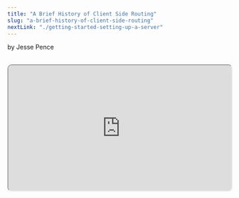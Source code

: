 ```yaml
---
title: "A Brief History of Client Side Routing"
slug: "a-brief-history-of-client-side-routing"
nextLink: "./getting-started-setting-up-a-server"
---
```



by Jesse Pence

<Cat />

<br />

<iframe
  style="height: fit-content; aspect-ratio: 16/9; width: 100%; border-radius: 10px; shadow: 0 10px 10px 0 rgba(0, 0, 0, 0.2);"
  src="https://www.youtube.com/embed/GOsTR2HrE3A"
  id="ytplayer"
/>

## **Table of Contents**

<br />

<a href="#introduction">Introduction</a>
<a href="#how-its-always-been-done">How It's Always Been Done</a>
<a href="#origins-of-javascript">Origins of JavaScript</a>
<a href="#the-dom-and-the-bom">The DOM and the BOM</a>
<a href="#the-world-before-ajax">The World Before AJAX</a>
<a href="#the-birth-of-ajax">The Birth of AJAX</a>
<a href="#hash-routing">Hash Routing</a>
<a href="#the-history-api">The History API</a>
<a href="#javascript-libraries">JavaScript Libraries</a>
<a href="#mvc-goes-client-side">MVC Goes Client-Side</a>
<a href="#the-rise-of-the-spa">The Rise of the SPA</a>
<a href="#isomorphic-javascript">Isomorphic Javascript</a>
<a href="#react">React</a>
<a href="#react-router">React Router</a>
<a href="#nested-routes">Nested Routes</a>
<a href="#data-loading">Data Loading</a>
<a href="#meta-frameworks">Meta-Frameworks</a>
<a href="#transitional-apps">Transitional Apps</a>
<a href="#the-future">The Future</a>
<a href="#conclusion">Conclusion</a>

<br />

## **Introduction**

<br />

There are few things as important to the web experience as the URL. Whether we type one into our address bar or click on a link from a friend, we expect to get the same results every time. Despite this familiarity, there has been a surprising amount of innovation behind the way you get those results. Much of this has been in an attempt to give **Client-Side Routing** this sense of familiarity that we unknowingly appreciate.

<br />

Routing on the client side is not a new concept. The idea is based around a central theme: a reduction of reliance on the HTTP request-response cycle by limiting the amount of unique web pages that a user needs to experience your application. Naturally, this led to the birth of the **Single Page Application**. And, while it's much easier today than it used to be, people have been making these single page applications for a long time. So, join me as we take a look at how client-side routing came to be, and how it has evolved over the years.

<br />

## **How It's Always Been Done**

<br />

_"It is the the duty of a Webmaster to allocate URIs which you will be able to stand by in 2 years, in 20 years, in 200 years. This needs thought, and organization, and commitment."_

-- Tim Berners-Lee, Cool URIs Don't Change, 1998 [^1]

<br />

Traditionally, since the dawn of the internet, dynamic routing has been done on the server side. Today, we take this for granted, but it's actually quite an amazing process. So, a user **requests** a web page from within their browser by using the address bar or by clicking a link. The request travels through their browser, their computer, their router, whatever method connects them to their ISP, a DNS server, and finally to the requested page's server. The server then matches the requested URL to a particular **response**, determines if it requires any processing, does whatever needs to happen if so, and finally sends the response back to the user. The user's browser then receives the data, parses it, and displays it to the user.[^2]

<br />

This process is called the HTTP request-response cycle, and it's the foundation of the web. However, it is naturally stateless.[^3] This means that the server's response to any specific request will always be exactly the same. So, if the user wants any aspect of their experience to be different, they have to wait for this entire cycle to repeat for each request-- leading to delayed responses, never-ending loading cursors, and bad user experience.

<br />

This is generally not a problem for simple web pages, but it's a huge problem for web applications with complex, short-lived interactions. When the user wants to change things multiple times a minute, the server has to process every request, and the user has to wait for the response. This is why web applications have traditionally been slow and clunky-- especially for those with poor internet or cheap cell phones. Additionally, processing all these requests could quickly become expensive for the server, both in terms of time and money. So naturally, developers began to look for ways to reduce the number of requests.

<br />

## **Origins of JavaScript**

<br />

_"JS does not need to become Java, or C#, or any other language."_

--Brendan Eich, JavaScript 1, 2, and In Between, 2005/06/13 [^4]

<br />

To understand why client-side routing ever became a thing, we have to take a look back at the history of JavaScript itself. In 1995, a Netscape developer named Brendan Eich began developing Mocha. Soon, as interest grew, the project was renamed to LiveScript, and by December of 1995, it was renamed again to JavaScript as it was first implemented in Netscape Navigator 2.0.

<br />

It was just a simple scripting language however, and each browser had its own implementation. This meant that if you wanted to write a web application with JavaScript, you had to write it in multiple, slightly different ways to get it to work in every web browser. This was a huge pain, and it was a major reason why the web was so slow to adopt JavaScript.

<br />

Soon, a group called ECMA International decided to bring order to this wild west. In 1997, the first version of ECMAScript was released. In theory, each browser would implement the same language, and web developers could write code that would work in any browser. It took some time for this to affect things, but this was a seminal moment for the web. However, JavaScript still wasn't considered a serious option for much more than simple, fleeting interactions.[^5]

<br />

## **The DOM and the BOM**

<br />

_"The DOM originated as a specification to allow JavaScript scripts and Java programs to be portable among Web browsers."_[^6]

--DOM Level 1 specification, October 1998, W3C

<br />

While not exclusive to JavaScript, the concepts of the DOM and the BOM are also essential to understanding how client-side routing works. In fact, these ideas define the structure of the user's experience on the web. The DOM stands for **Document Object Model**, and it's a way of representing HTML documents as objects. While the DOM is published as a living standard, the essential structure was first introduced in the DOM Level 1 specification in October 1998 released by the World Wide Web Consortium (W3C).

<br />

This established the DOM as a tree structure where each node in the tree represents an HTML element in the document. Every div and anchor tag becomes a node in this tree based on their relation to one another, and each node has a set of properties and methods that can be used to manipulate it. In this way, we add predictable structure to the chaos of HTML. This gives us the power to write code like this today:

<br />

<div
  style={{
    maxWidth: "100%",
    overflow: "auto",
    borderRadius: "5px",
    fontSize: "1.3rem",
  }}
>

```js
const element = document.getElementById("my-element")
// <p id="my-element"></p>
element.innerHTML = "Hello World"
// <p id="my-element">Hello World</p>
```

</div>

<br />

Because we have this **model**, we can target that **object** in the **document**. The BOM is a similar tree-like structure. It represents the browser itself, and it's a way of defining each window or tab as a JavaScript object. Thus, as you can guess, the BOM stands for **Browser Object Model**. This is important because it allows us to write code like this today:

<br />

<div
  style={{
    maxWidth: "100%",
    overflow: "auto",
    borderRadius: "5px",
    fontSize: "1.3rem",
  }}
>

```js
const windowLocation = window.location
// The location object represents the current URL.
console.log(windowLocation.href)
// https://example.com | If in a browser context, you can just type location.href
```

</div>

<br />

In the early 90s, there was no easy way for an application to manipulate the browser's URL without having to load an entire page. The URL was simply a representative string that was displayed in the browser's address bar. But, with the development of the BOM, developers had a reliable way of seeing and updating the URL.

<br />

Unlike the DOM, the BOM has never been fully standardized-- although a few common features were defined by HTML5 in 2008.[^7] Instead, each browser implements its own version of the BOM. This means that while the DOM is the same across all browsers, the BOM is not. So, code like the snippet above was extremely hard to write in a way that would work reliably for a long time. Additionally, the DOM is often a child of the BOM because users usually read documents inside the browser, but the two exist completely independently from each other.

<br />

There are many objects in the BOM, but they all stem from a root `window` object. It has a whole lot of properties and methods, but the most pertinent ones-- that HTML5 guarantees every browser will have right now-- are the `location` and `history` objects. The `location` object represents the current URL as displayed by the address bar of the browser, and the `history` object represents the browser's history of previously viewed web pages. These are the keys to unlocking the secrets of client-side routing. We'll learn more about these APIs in Chapters 6 and 7.

<br />

## **The World Before AJAX**

<br />

_"As websites become more and more like traditional applications, the call-response-reload model used in HTTP transactions becomes increasingly cumbersome."_

--Apple Developers Blog, ~2002[^8]

<br />

In the late 90s into the early 2000s, adding complex user interaction on a single page was not easy. If you wanted to use native HTML and JavaScript, your best options included hidden divs, iframes, and pop-ups while laboriously customizing your code for each browser. Even then, it was nigh-impossible to maintain any level of state within a single page. This meant that if you wanted to add any kind of complex interaction to your site, you either had to accept constant page reloads, or you had to use an external technology like Microsoft ActiveX, Macromedia Flash, or Java applets.

<br />

These technologies were not only difficult to use, but they were also difficult to maintain. In addition, they usually weren't supported on mobile devices, which meant that you had to create a completely different version of your entire application for phones. There were other issues with these solutions as well. For example, Flash was notorious for being a huge security risk, and Java applets were often slow and buggy.

<br />

Not only that, you also had to have these things installed on your device. This meant that users had to install a plugin to even view your page. Many people didn't have Flash installed, and if you wanted to support them, you had to create a completely different version of your application. Even if you used JavaScript to try to cobble together a cohesive experience, there were still roadblocks to overcome.

<br />

For instance, another problem was that the browser's back and forward buttons did not work, and if you accidentally closed the browser-- your work was lost. This was because the browser could not be aware of what was happening inside the plugin. The browser only knew about the page that was loaded when it was first opened. Unless it set a cookie immediately before closing, the application's state was not saved anywhere.

<br />

## **The Birth of AJAX**

<br />

_"Ajax gives interaction designers more flexibility. However, the more power we have, the more caution we must use in exercising it. We must be careful to use Ajax to enhance the user experience of our applications, not degrade it."_

--Jesse James Garrett, Ajax: A New Approach to Web Applications, 2005/02/18 [^9]

<br />

Google shocked the world when it introduced Google Maps in 2004. Few people had seen such an impressive symphony of user interactions and server responses on a single web page without using the external technologies previously mentioned. Instead, Google showed that simple JavaScript could do much more than previously thought when combined with asynchronous data requests. At the time, they used XMLHttpRequest for these requests, and soon the term "AJAX" (Asynchronous Javascript And XML) was coined by Jesse James Garrett to describe this new way of building web applications.

<br />

XMLHttpRequest was originally an extension of Microsoft's ActiveX that we mentioned earlier. But, over time it was added to all browsers, and it enabled JavaScript to make asynchronous HTTP requests from within the browser. This meant that the browser could make a request to the server, and the server could respond with new HTML, CSS, and JavaScript-- all without reloading the page. Indeed, Microsoft had been using this technology for years in their own applications (Outlook Web Access being the first), but it was only when Google used it to create Google Maps that the world took notice.[^10]

<br />

Soon, others copied these techniques with varying level of success. Companies like Facebook and Twitter built their empires on this new technology, and it was the dawn of the immersive web we know today. But, there were inherent limitations with this approach that were the same as using the old, outside technologies. You could not use the browser's back and forward buttons, bookmark the page, refresh the page... You could not even copy the URL and paste it into a new tab without losing your state. In short, you could not use the browser as a browser.[^11] How can a post go viral if you can not easily link to it?

<br />

## **Hash Routing**

<br />

"_There is no piece of dynamic AJAXy magic that requires beating the Web to a bloody pulp with a sharp-edged hashbang. Please stop doing it._"

--Tim Bray, Broken Links, 2011/02/11[^12]

<br />

This solution goes all the way back to the old days of Flash websites. It involves using the hash symbol (#) in the URL to represent the current state of the application. For example, if you wanted to represent a user's profile, you might use the URL https://example.com/#user/profile. This is called **hash routing**.

<br />

This works because the hash symbol was originally intended to be used for in-page navigation. For example, if you wanted to link to a specific section of a page, you could use the hash symbol to represent that section's ID. So, when the browser sees that the URL has changed in this way, it doesn't reload the page. Instead, it simply scrolls to the section with the matching ID. So, if you wanted to link to a section at the bottom of that same page with the ID `contact`, you would use the URL https://example.com/#contact.

<br />

This means that the browser will load the same page only in different places for both https://example.com/#/profile and https://example.com/#/contact. The only difference is that the JavaScript can read the text that comes after the hash symbol, and it can use that to determine what to render on the page. Crucially, these can be stored in the browser's history object, which meant that the browser's back and forward buttons would work as expected. And, while you couldn't store much state in a string, something was better than nothing.

<br />

This is a very simple solution, but it has a few problems. First and foremost, if the client does not have JavaScript enabled, the application will not work. This is because the JavaScript is what reads the hash symbol to determine what to render. If JavaScript is disabled, the browser will simply load the same page for every URL. This famously blew up in Gawker's face when they tried to use hash routing for their entire site. [^13]

<br />

In addition, it was awful for Search Engine Optimization (SEO). The hash symbol is not sent to the server, so the server has no way of knowing what the user is requesting without functioning JavaScript. This means that the server can not render the correct HTML for the page, and it can not send the correct metadata to search engines. I'm guessing you know this, but search engines are kind of a big deal for websites.

<br />

To fix this, Google and the development community came up with a silly thing called the HashBang. This involved adding an exclamation point (!) after the hash symbol, like so: https://example.com/#!/profile, to indicate to search engines that the site was using client-side routing. Luckily, around this time, the History API was introduced which allowed us to use the browser's history object without using the hash symbol-- although you may have noticed that the web development community is still struggling with many of the problems mentioned above.

<br />

## **The History API**

<br />

_"Despite the usual browser inconsistencies and other gotchas, we're pretty happy with the HTML 5 History API."_

-- Todd Kloots, "Implementing pushState for twitter.com", 2012/12/7 [^14]

<br />

The _History API_, standardized in 2008 as part of the HTML5 specification, was developed to help solve some of these issues with state-based navigation. Fundamentally, navigation using the History API is based around an included `state object`-- a JavaScript object that can be used to store any serializable data. This data can be used to represent the state of the application at any given moment. For example, a state object containing the user, the current page, and the current time might look like this:

<br />

<div
  style={{
    maxWidth: "100%",
    overflow: "auto",
    borderRadius: "5px",
    fontSize: "1.3rem",
  }}
  >

```js
history.pushState(
  { user: "Jazzy Pants", page: "profile", time: 1234567890 },
  "", // 2nd argument is deprecated and irrelevant
  "/profile" // 3rd argument is the URL.
)
console.log(history.state) // { user: 'Jazzy Pants', page: 'profile', time: 1234567890 }
// Note how the time has been converted to a number so it can be serialized.
```

</div>

<br />

To use this state object, the API includes three methods-- `pushState, popState, and replaceState`. These methods gave developers consistent access to the browser's history object, which meant that the browser's back and forward buttons would work as expected. When used in conjunction with the location API (which allows you to read the current URL), the History API can be used to create a state-based navigation system that is much more robust than any hash routing system.

<br />

Finally, developers knew that their code would work as expected in all major, new browsers. Thus, pages could be bookmarked, shared with others, and refreshed without many of the problems that plagued the hash routing system. It took a couple years of waiting for browser support to catch up, but many of the top websites started using the History API to build their applications as quickly as they could.

<br />

## **JavaScript Libraries... or Frameworks?**

<br />

_"The most common thing you would do was include jQuery, throw together some scripts for a few UI widgets, and call it a day."_

--Chris Garrett, Four Eras of JavaScript Frameworks, 2022/04/22 [^15]

<br />

So, these were the tools, but how where they used? After AJAX took over the world, a single page could become much more complex, much more easily, and developers were looking for easy ways to organize their code. Not only that, but this was still before HTML5 standardized parts of the BOM, so creating interactivity that worked on each browser was still immensely difficult-- even without the added complexity of chaining multiple asynchronous requests. And, worst of all, programmers found themselves writing the same things over and over again. Nothing angers a developer more than WET code (Write Everything Twice).

<br />

The first wave between 2000 and 2010 consisted of names like MooTools, Prototype.js, Dojo, and YUI. But, out of of these, MooTools and Dojo were some of the most popular. MooTools was so common that, even years later in 2018, it ruined the rollout of a new JavaScript feature called Array.prototype.flatten. This was a drama hilariously known as SmooshGate. [^16]

<br />

But, out of this first wave, there arose a new champion and her name was jQuery. jQuery was a simple library that included a few methods for selecting elements, imperatively traversing the DOM, and making AJAX requests. Crucially, jQuery ensured that these actions would be compatible with as many browsers as possible. The problem with this was that jQuery gave developers great tools, but it didn't provide structure. And, as applications became more complex, with multiple routes, and shared, mutable state-- spaghetti code emerged. Thus, full-fledged frameworks were born.

<br />

## **MVC Goes Client-Side**

<br />

_"While the ideal case can lead to a nice, clean separation of concerns, inevitably some bits of application logic or view logic end up duplicated between client and server, often in different languages."_

--Spike Brehm, "Isomorphic JavaScript: The Future of Web Apps", 2013/11/11 [^17]

<br />

Before we segue into the modern era, it is important to understand a few more details about dynamic server-side rendering. As we learned in the introduction, this traditionally consisted of a server with a database that processes specific requests into appropriate responses before sending them back to the user. To simplify this, design models such as MVC (**Model-View-Controller**) were adapted to the web. These models were made to separate the concerns of the server into distinct parts to make it easier to build complex applications. MVC, for instance, includes three parts: the model, the view, and the controller.

<br />

The model represents the data that is stored in the database. The view represents the HTML that is sent to the user. And the controller represents the central logic that processes requests and sends responses. By separating each of these concerns, developers can focus on one part of the application at a time. Separation of concerns on the web had traditionally meant defining your HTML, CSS, and JavaScript in separate files.

<br />

After AJAX and early libraries gave developers the ability to create complex single-page applications that could be updated without reloading the page, the amount of content reliant on JavaScript grew. Having an app depend on application logic on a server far away was no longer a performant option, but putting all of that logic into a website's internal scripts was a new challenge. Thus, JavaScript developers looked back at some of these design patterns and tried to apply them to the client-side. Knockout.js, Backbone.js, and AngularJS were all attempts to bring MV\* client-side.

<br />

## **The Rise of the SPA**

<br />

_" I'd rather see developers build kick-ass apps that are well-designed and follow separation of concerns, than see them waste time arguing about MV_ nonsense. And for this reason, I hereby declare AngularJS to be MVW framework - Model-View-Whatever. Where Whatever stands for "whatever works for you".\*
--Igor Minar, Google Plus, 2012/07/09 [^18]

<br />

You may have wondered why I wrote that with an asterisk. The first of these, Knockout.js, was released in July 2010 by Steve Sanderson, and it took an interesting client-side spin on the MVC architecture. Due to the web being inherently stateless, the key challenge here was translating this design model to fit a stateful environment.

<br />

Instead of the controller being stuck on a server far away, MVVM(**Model-View-ViewModel**) brought about the concept of two-way data bindings-- explicitly tying the view to the model. This introduced state primitives like observables that could be used to represent and update parts of the application at any given moment. This was an early version of something like `useState` in React, but with one key difference that we will explore later.

<br />

One problem with traditional MVC applications built with systems like Ruby on Rails is that the view and the model are not always in sync. This is because the view is pre-rendered on the server far away, and any interactions need to go through the full request-response cycle. When you introduce state, and the user interacts with the view on a single page by changing something, the model may be updated. However, the view is not. This can lead to a visual disconnect between the two. This effect is still noticeable on sites like Github. Two-way data binding solves this problem by keeping the view and the model in sync.

<br />

A few months after that, in October 2010, Backbone.js was released by Jeremy Ashkenas. Backbone.js employed a more classic MVC architecture and lacked two-way data binding. But, it is important to note that Backbone.js was the first to include a client-side routing solution out of the box. `Backbone.router` was a simple way to map URLs to specific functions that would be called when the user navigated to that URL.

<br />

Later that month, Miško Hevery and Adam Abrons released AngularJS. Seemingly tired of the scant differences between these design patterns (I know I am), they called theirs MVW-- **Model-View-Whatever**. This was emblematic of the type of solutions that it attempted to offer. AngularJS was quite different at this time to the Angular we know today, but it was just as opinionated as it is now. AngularJS called itself a "full-featured SPA framework". Two-way data-binding, client-side routing, dependency injection-- AngularJS offered a solution for everything.

<br />

The modern framework landscape was starting to take effect, but moving all of this application logic to the client-side resulted in large bundle sizes and slow performance. If your users lived in an area with poor internet, they would have to wait for the entire application to load before they could even see the page. If they had JavaScript disabled, they got no page at all.

<br />

In addition, even using tricks like the hashbang, SEO was still a problem. To overcome this, developers had to write their own server-side rendering solutions that played nicely with the client-side framework. If you used something like Backbone.js, you would have to mirror the routes on the server and render the appropriate HTML. If only there was an easy way to run JavaScript on the server and render it beforehand...

<br />

## **Isomorphic JavaScript**

<br />

_Yeah. I think where Node has shined [is], weirdly, on the client side. So, doing kind of scripting around building websites... So, you can have all this server-side processing of client-side JavaScript._
-- Ryan Dahl, interview with Andrey Okhotnikov, June 8, 2018 [^19]

<br />

Node.js was released in 2009 by Ryan Dahl. Node.js is a server-side JavaScript runtime built on Chrome's V8 JavaScript engine. It has non-blocking I/O (input/output) based around an event loop. Node.js is also asynchronous, which means that it can handle multiple requests at the same time. This is in contrast to traditional synchronous server-side languages like PHP and Ruby.

<br />

Suddenly, JavaScript was no longer just a client-side language. You could write code once, and it would work both on the client and the server. Charlie Robbins coined this as _Isomorphic JavaScript_ (Isomorphic simply meaning multiple things with the same shape and concepts) [^20]

<br />

So, your server code could be as simple as this:

<div
    style={{
        maxWidth: "100%",
        overflow: "auto",
        fontSize: "1.3rem",
        borderRadius: "5px",
    }}
    >
```javascript
const http = require("http")

const server = http.createServer((req, res) => {
// generate HTML for the page
const html = `
    <html>
        <head>
            <title>My Page</title>
        </head>
        <body>
            <h1>Hello World</h1>
        </body>
    </html>`
// send the HTML to the client
res.writeHead(200, { "Content-Type": "text/html" })
res.end(html)
})

server.listen(3000, () => {
console.log("This page kind of sucks on port 3000")
})

```

</div>

<br />

So, as you can see, we can render an initial basic version of each page on the server and send it via the traditional routes to clients that do not have JavaScript enabled. This is called **server-side rendering**. And, although it was extremely difficult at the time, one could also use this to render the initial page on the client and progressively enhance it with JavaScript when it gets there in a process known as **hydration**.

<br />

This solved some of the problem of slow page loads and SEO. But, if you were using a framework like Angular.js or Backbone.js, you couldn't use their APIs on the server. There is no DOM or BOM without a document or a browser. This is why you cannot use the `window` or `document` objects in Node.JS.

<br />

You had to write your own server-side code to handle the requests-- being careful to match all of the routes to the correct data. This resulted in two slightly different code bases to maintain. The article I linked talks about some of the challenges people were having with this approach using frameworks like Backbone.js.[^17] Coincidentally, this is around the time that React was released.

<br />

## **React**

<br />

*"We should express our UI as a function of all the things that it depends on at any given point in time. And, then we should just re-run that function in order to create a new description of what the UI should look like. And, then we should reconcile that later in a separate phase of the application framework."*
-- Jordan Walke [^21]

<br />


In May 2013, React was released. Created by a Facebook engineer named Jordan Walke, React completely rejected the concept of an all-in-one solution for a single page application experience. Instead, React billed itself as a UI (**User Interface**) library-- the V in MVC. But, rather than retreat to abstract DOM manipulation like jQuery, React embraced a more declarative solution.

<br />

So, instead of explaining how the UI should **work**, worrying about how each value affects each other over time, the React team believes the designer should explain how the UI should **look**-- declarative code rather than imperative code. Unlike Angular.js with its two-way data binding, React used a uni-directional data flow-- de-coupling the model from the view. So, instead of constantly scanning the DOM for changes, React would only update when the state of the application changed. This was achieved with something called the virtual DOM.

<br />

The virtual DOM is a very fancy term, but the concept is quite simple. Like the DOM, it's just a tree data structure as a central source of truth-- but, with plain JavaScript objects. React keeps this translation of the DOM in memory. Then, any time something changes, React will build an entirely new tree and compare it to the old one with a diffing algorithm to find the minimum number of changes that need to be made to the UI. It uses things like unique key values in lists of similar items to help reconciliation be more efficient as this would be extremely expensive without using a few tricks. But, this works suprisingly well.

<br />

The last innovation that I will mention is that React popularized the concept of components. Components are small, reusable pieces of UI that can be composed together to create complex applications. React Components can be thought of as machines that take in some state and return some UI. This helps with the inevitable amount of global state that you will have in a large application by encapsulating it into small, self-contained pieces. In the beginning, this was usually done by defining them within a custom class in an example of object-oriented programming.

<br />

Most importantly, because the view is simply a result of composable functions, React is easy to adapt to both the server and the client with the same code-- isomorphic rendering. As Engineering Manager Tom Occhino was fond of saying, *"It's just JavaScript."* To quote Jordan Walke once more: *"So, you could-- in theory-- render the markup on the server, and then attach all the event handlers and instantiate all the backing views on the client. Two completely separate machines!"*[^22] That was at JSConfUS 2013! This was part of the plan from the beginning.

<br />

The React team thought that by limiting their functionality to the connection between UI and state, they would free developers to use whatever application logic they wanted. But, with that limited scope, things like client-side routing were left to the user to implement once again. Around a year after its release, Ryan Florence and Michael Jackson helped fill this gap with React Router.

<br />

## **React Router**

<br />

*"We had no idea what we were doing with React when we started with the router. But, we made it and it worked! ...  I was never able to pick up something as quickly as I did with React."*

-- Michael Jackson, CodeWinds podcast, 2015-04-11[^23]

<br />

Originally a rough port of a router from another popular framework called Ember.js, React Router is now the de facto standard for client-side routing solutions with over nine million downloads a week. Taking inspiration from Ember's declarative approach by creating a central route-map configuration, the first few versions of React Router were based around this concept of a static route tree of components that can be **nested** within each other-- like a site map as your single source of truth. From the very first versions, React Router has supported nested routes, dynamic segments, and route transitions.

<br />

While the routes were technically React components in these first versions, they were not actual pieces of UI. They only contained routing logic, and everything was rendered by a monolithic router component. After a few years the React Router team realized that they were not fully utilizing the power of React. As development went on, they found themselves adding more and more features to their API that wouldn't be necessary if the actual route components themselves simply did what React was made to do-- render UI. This was especially a problem when dealing with different phases of a component's 'life-cycle'.

<br />

People needed flexibility with their routes, especially when the rendering logic was conditional or they needed relative links. With the release of v4 two years later in 2016, React Router went through its first major change as the route components simply became functions that result in UI-- just like the rest of React. While breaking changes in established libraries always result in mixed feelings (and the team soon regretted certain aspects of these changes), v4 allowed the router to do things likes nested routes with code-splitting much more dynamically.[^24]

<br />

## **Nested Routes**

<br />

*"After an hour, I had my face in my hands thinking 'Oh... Shoot, I want to use this everywhere!' But, I knew that wasn't plausible, especially with how amazing Ember's router is. So, for the next two hours ... I just kind of did a quick, little proof of concept about how I could make a router that worked a lot like Ember's in React. And, after two hours, I actually had something working. That probably impressed me the most about React is that I could build something from an abstraction like that in two hours."*

-- Ryan Florence, CodeWinds podcast, 2015-04-11[^23]

<br />

Another classic server-side concept that goes back at least as far as Ruby on Rails, nested routes allow you to define certain parts of a page's content based on the URL. With server-side applications, one expects the entire page to change with the URL. But, in a SPA, you can tie the URL to certain smaller portions of your UI. This can be as simple as the navigation bar being a part of the home route, but designers can introduce multiple levels of nested routes to create a more complex application.

<br />

Much has been made of the inclusion of nested routes in React Router v6 and Remix(which we'll get to later), but one might be surprised that the original name of the library was actually `react-nested-router`. And, from the interview snippets I posted above, it's pretty clear that the React Router team have had a progressive vision for quite some time. What has made these announcements most exciting recently is the addition of data loading to the router.

<br />

## **Data Loading**

<br />

*"Yeah, you can render your routes on the server, but what about all that data? And, once your app grows large... Well, how are you doing code splitting?"*

--Michael Jackson, React Podcast 2020-07-02[^25]

<br />

One issue that has plagued React from the very beginning has been data loading. Because it only cares about the UI, React leaves it up to the developer to determine how to load data into the application. This has been a point of concern since the very beginning which has only worsened with the transition to hooks in the React ecosystem. In the early years, people like the React Router team had to come up with abstract concepts such as "render props" in order to share logic between components.[^26] Concepts like these inspired the React core team to come up with something called hooks which they have since used to redesign their entire API.

<br />

**Hooks** in React are just reusable functions that help you define the way components behave before, during, and after they are rendered. To quote their fantastic new beta docs: _"Hooks let you “hook into” a component's render cycle."_[^27] Before, stateful components needed to be defined inside of large, bulky classes. But, with hooks, everything could be turned into a function. This allowed for much better better composability utilizing classic functional programming. However, many people have still not fully adapted to this change.

<br />

At this point, the concept of `useEffect`[^28] sending your application into an infinite loop has become a meme. And, while splitting applications into components is extremely valuable for keeping things orderly, fetching data from those components requires waiting for each component's code to finish executing. Because client side applications can not begin doing anything else until the initial JavaScript finishes loading, data waterfalls and painfully gradual page-loads with absurd numbers of loading spinners quickly became the norm-- especially as people began nesting more and more components within each other.

<br />

While the React team have recently announced an experimental data-loading hook simply called `use`[^28], it is not quite ready for prime time. Because data loading is heavily dependent on the user's location within the website, several routing libraries have recently developed fixes for this-- including React Router. In 2020, the React Router team completely re-did their API once again with v6 to fully utilize new ideas like suspense and hooks.

<br />

These breaking changes aroused angry grumbles from the masses yet again, but it is hard to argue with all the new features like flexible outlets and better relative links. And, they have offered backwards compatibility tools for those still on v5. This new codebase allowed them to bring back a central route configuration object, only in a much more dynamic fashion because of hooks. But, they still allow people to compose their routes with the old/new, component-centric method with the adjustment of a few property and function names. One of the most recent versions, v6.4, brings in the data loading concept they apply in their meta-framework Remix. Speaking of which...

<br />

## **Meta Frameworks**

<br />

*"As we've been developing Remix, what's interesting is we're actually drawing way more inspiration from [Ruby on] Rails than Gatsby or Create React App or anything we've done before."*

-- Ryan Florence, React Podcast 2020-07-02[^25]

<br />

As we've discussed, the benefits of server rendering are clear. However, even with React providing several native solutions, the actual implementation of something like rehydration remains extremely complicated. To recap, hydration is the process of adding event listeners and other client-side functionality to the server-rendered HTML. One issue with this is that, while a page may look interactive, nothing works until the JavaScript finishes downloading. This can quickly lead to user frustration.

<br />

While the React team has been working on simplifying this design process with Server Components, it has understandably taken them quite a while to perfect. So, several frameworks have been built on top of these features to make it easier to build server-rendered applications. Remix is one, as I previously mentioned, but there are many others-- Like Next.js and Gatsby for React (or Nuxt, Sveltekit, Universal Angular etc. for the other frameworks). These frameworks are called meta-frameworks because they are built on top of a previously existing framework to provide additional functionality.

<br />

Generally, these meta-frameworks provide out of the box solutions to common problems when using something like React. Not just server rendering! Routing, data-loading, and code-splitting are all handled for you. And, because they are built on top of an existing framework, you can still use all of the same tools and libraries that you normally would. One commonality among many of them is a file-based routing system reminiscent of old-school Apache HTTP servers-- only setting up things like dynamic parameters is a lot easier. What is old is new again!

<br />

## **Transitional Apps**

<br />

_"We talk about documents versus apps as though there is a dichotomy, but it's not: it's a spectrum. When we erase the stuff in the middle, we do the web a great disservice. It's a medium that by its very nature resists definitional boundaries."_

-- Rich Harris, "Have Single-Page Apps Ruined the Web?", 2021/10/07[^29]

<br />

In 2021, the creator of the JavaScript framework Svelte, Rich Harris, gave a widely acclaimed discussion about the current state of front-end development called "Have Single-Page Apps Ruined the Web?" In it, he discussed the limitations of the competing models of multi-page applications versus single-page applications. He proposed a new form of application called the **Transitional App** which utilized a mixture of server rendering and client-side routing by implementing the meta-frameworks mentioned above.

<br />

While he was attempting to use this as a promotion for his meta-framework SvelteKit, he also highlighted one of the biggest limitations of the current JavaScript landscape. With the traditional blend of server rendering and client-side routing, bundle size and bloat are still an issue. This is because it is difficult for the application to anticipate which parts of the code are most important to the initial experience of the user.

<br />

Even with the introduction of exciting concepts like serverless edge functions that bring the code closer to users[^30], it is currently difficult for the server and browser to collaborate in order to prioritize and parcel smaller parts of the code necessary for specific bits of the application-- a process known as streaming. Interestingly, while HTML streaming has been a thing since literally Netscape 1.0, only one JavaScript framework (Marko) has been developed to take advantage of it natively.[^31].

<br />

While React can stream HTML, it has never been easy. This is one of the many challenges that they are attempting to conquer with suspense and server components. Next.JS 13 uses these to include a new experimental directory that streams by default, but things like mutation and issues with not-quite isomorphic code are still being worked out.[^32] While there are a lot of interesting concepts emerging, it's abundantly clear that this is still a difficult problem to solve.

<br />

## **The Future**

<br />

*"Routing is the backbone of everything on the web. Honestly, when we blur these lines, a whole lot is possible still without building in a way that pushes everything into the browser. We can scale from simple full-page reloaded MPA to the most sophisticated apps. Maybe these are the #transitionalapps Rich Harris predicted. But as far as I'm concerned there is only one way to find out. Let's get building."*

--Ryan Carniato, "The Return of Server Side Routing", 2022/01/25[^33]

<br />

With everything returning to the server, one may think that client-side routing is dead. But, that's far too simple of a conclusion. Like most good compromises, it seems like we're landing somewhere in the middle. The user can have an immersive, uninterrupted experience without unnecessary waiting for content or pressing buttons that don't work. If we can conquer the current issues with streaming, none of this will be a problem.

<br />

Between ideas like **island architecture**[^34], **trisomorphic rendering**[^35], and **resumability**[^36], I could really go on forever. But, even with these advancements, it seems clear to me that the future of the web lies in the development of progressive enhancement. The Remix team preach this as gospel[^37], and for good reason. If you construct your site in an intelligent manner, you can serve the interests of every type of user. While I don't agree with everything the Remix team have done, their use of web standards to make websites work with or without JavaScript is inspiring.

<br />

The key is in developing a solid base experience and adding more to it when you can. Coming from the opposite direction is Astro. This very website is built with it, and I have been really impressed at the DX and everything it can do. React, Preact, Solid, and Svelte components can live in harmony inside island architecture. It's **great**. While it's an MPA framework, Astro makes it easy enough to hide that from the user and make it feel like a SPA.[^38]

<br />

The experimental **Navigation API** is certainly a sign of new innovations in client-side routing to come. The introductory article literally employs the acronym "SPA" 10 separate times.[^39] A truly modern client-side routing API, it includes a 'navigate' listener that can be used to intercept navigation events without custom code or the need for popState listeners. Between this, the proposed **View Transitions API**[^40], and increased implementation of things like service workers[^35] and WebSockets[^41], the amount of JavaScript needed for a SPA experience will be blessedly minimal.

<br />

The technology isn't all the way there yet, but it feels inevitable that we will have the best of both worlds. We've been building Single Page Applications for twenty years now, but it only seems like we're just figuring it out. And, with the innovations in Web APIs around the corner, many of these convoluted terms may soon become a thing of the past-- especially when you contemplate concepts like WASM or Isomorphic Rust[^42]. I'm excited to see what comes next.

<br />

## **Conclusion**

<br />

Wow. That was a lot. I felt like I put too much in there, but there was so much I edited out-- TypeScript, Bun, Deno, TanStack Router, SolidStart and more! It hurt cutting out things that I love, but I wanted people to actually read the whole thing. If you're still with me, I hope you enjoyed this "brief" history of client-side routing. Lots of research went into it, and I'm really sorry if I misrepresented anything or anyone. I'm sure I made a few mistakes. Just let me know and I'll fix it.

<br />

<a href="email:jessepence@gmail.com">Here's my email address: jessepence@gmail.com</a>, Just until I get my comment section set up. Alternatively, you can just comment on the youtube video or tweet at me. <a href="http://www.twitter.com/JessePence5">@JessePence5</a>.

<br />

But, if you've read this much, you definitely have a good basis of knowledge as we move forward with our projects. Now, let's get to building! First up, we're going to build a SPA in a single file. You heard me right. No imports, no components, no separation of concerns. Just a single HTML file. See you soon!

<br />

[^1]: 1: [Judging by how often I had to go to the web archive for this article, I think Tim Berners-Lee would be disappointed. ](https://www.w3.org/Provider/Style/URI.html)
[^2]:
    2: [In terms of explaining things in plain English, Steven Bradley did well
    here.](https://vanseodesign.com/web-design/browser-requests/)

[^3]: 3: [I really like this article by Gareth Dwyer about Stateful vs. Stateless Architecture.](https://www.virtasant.com/blog/stateful-vs-stateless-architecture-why-stateless-won)
[^4]: 4: [I wonder how Brendan Eich feels about what JavaScript has become.](https://brendaneich.com/2005/06/javascript-1-2-and-in-between/)
[^5]: 5: [Jeff Delaney did a great job summarizing the early days of JavaScript here.](https://dev.to/codediodeio/the-weird-history-of-javascript-2bnb)
[^6]: 6: [W3 specification for DOM Level 1. They even drew some nice diagrams!](https://www.w3.org/TR/1998/REC-DOM-Level-1-19981001/introduction.html#ID-E7C30821)
[^7]: 7: [W3 specification for HTML5. As you can see, everything we need is here.](https://www.w3.org/TR/2008/WD-html5-20080122/#history)
[^8]: 8: [This anonymous developers blog from Apple preserved on the web archive is the best explanation of the state of interactive webpages at the dawn of the millenium that I could find.](https://web.archive.org/web/20100723011119/http://developer.apple.com/internet/webcontent/iframe.html)
[^9]: 9: [Jesse James Garrett is the author of the book "AJAX: A New Approach to Web Applications". Here's an article where he summarizes the basic concepts.](https://web.archive.org/web/20100613174428/http://adaptivepath.com/ideas/essays/archives/000385.php)
[^10]: 10: [A retrospective from Alex Hopmann about the early days of XMLHttpRequest](https://web.archive.org/web/20070623125327/http://www.alexhopmann.com/xmlhttp.htm)
[^11]: 11: [This article from 2005 by Mike Stenhouse explains the problem with AJAX in more detail and illustrates early use of the hash solution.](https://web.archive.org/web/20081031165633/http://www.contentwithstyle.co.uk/content/fixing-the-back-button-and-enabling-bookmarking-for-ajax-apps)
[^12]: 12: [Tim Bray not holding his feelings back at all on this one.](https://www.tbray.org/ongoing/When/201x/2011/02/09/Hash-Blecch)
[^13]: 13: [Breaking the Web with HashBangs by Mike Davies](http://isolani.co.uk/blog/javascript/BreakingTheWebWithHashBangs)
[^14]: 14: [You can see how excited Twitter was to implement it here.](https://blog.twitter.com/engineering/en_us/a/2012/implementing-pushstate-for-twittercom)
[^15]: 15: [I hadn't heard of Chris Garrett before this, but I enjoyed reading this.](https://www.pzuraq.com/blog/four-eras-of-javascript-frameworks)
[^16]: 16: [Smooshgate will never fail to make me giggle.](https://developer.chrome.com/blog/smooshgate/)
[^17]: 17: [I think people just keep saying Isomorphic JavaScript cuz it sounds cool. I see you Spike Brehm.](https://web.archive.org/web/20170617233510/https://medium.com/airbnb-engineering/isomorphic-javascript-the-future-of-web-apps-10882b7a2ebc)
[^18]: 18: [Igor Minar was a core member of the Angular team.](https://web.archive.org/web/20170627165705/https://plus.google.com/+IgorMinar/posts/DRUAkZmXjNV)
[^19]: 19: [I avoided mentioning how Ryan Dahl hates Node.JS today.](https://www.linkedin.com/pulse/interview-ryan-dahl-creator-nodejs-andrey-okhotnikov/)
[^20]: 20: [All of these Isomorphic Javascript links are so full of jargon. Wild times. Charlie Robbins.](https://web.archive.org/web/20170703210112/https://blog.nodejitsu.com/scaling-isomorphic-javascript-code/#modern-javascript-implementations)
[^21]: 21: [Jordan Walke only talks about React for like five minutes here, but I thought it was a good quote.](https://thediffpodcast.com/docs/episode-3/)
[^22]: 22: [If you really want to see how prescient Jordan Walke truly was, just look up FaxJS](https://www.youtube.com/watch?v=GW0rj4sNH2w)
[^23]: 23: [This podcast with Jeff Barczewski is funny with how sanguine everyone is.](http://codewinds.com/podcast/015.html)
[^24]: 24: [Here's the announcement video for React v4.](https://www.youtube.com/watch?v=Vur2dAFZ4GE&ab_channel=ThisDotMedia)
[^25]: 25: [It's a shame that Michael Chan doesn't do this podcast anymore. This was interesting to see how their views on React had evolved over the five years between this and the last podcast.](https://spec.fm/podcasts/reactpodcast/q6AycRtp)
[^26]: 26: [Another great, slightly earlier podcast by Michael Chan with just Michael Jackson this time.](https://spec.fm/podcasts/reactpodcast/abc27410)
[^27]: 27: [The new React docs are so much better than the old ones-- which really weren't bad.](https://beta.reactjs.org/learn/thinking-in-react)
[^28]: 28: [I was gonna link to a silly meme here, but instead I'll be serious and link to Jack Herrington talking about the new use hook.](https://www.youtube.com/watch?v=ytXM05PVcFU)
[^29]: 29: [Rich Harris is a really great public speaker. This is his talk about Transitional Apps.](https://www.youtube.com/watch?v=860d8usGC0o)
[^30]: 30: [A great article by Ben Ellerby that gives a general overview on serverless functions.](https://medium.com/serverless-transformation/why-serverless-will-enable-the-edge-computing-revolution-4f52f3f8a7b0)
[^31]: 31: [This series of articles by Taylor Hunt about trying to make the worlds fastest website at Kroger is really great. He mentions Marko in this portion.](https://dev.to/tigt/the-weirdly-obscure-art-of-streamed-html-4gc2)
[^32]: 32: [Here's the Next JS roadmap. This may have been fixed by the time you read this article!](https://beta.nextjs.org/docs/app-directory-roadmap)
[^33]: 33: [Ryan Carniato is my favorite voice in JavaScript. Subscribe to him on Youtube. You won't regret it. Here he talks about the return of server side routing.](https://dev.to/this-is-learning/the-return-of-server-side-routing-b05)
[^34]: 34: [It's generally agreed that Jason Miller coined the term Islands Architecture in this article.](https://jasonformat.com/islands-architecture/)
[^35]: 35: [An incredible article by Jason Miller and Addy Osmani, two of the definitive voices on the subject, on various rendering patterns including trisomorphic rendering using service workers.](https://web.dev/rendering-on-the-web/)
[^36]: 36: [Another great article by Ryan Carniato talking about Qwik and Marko 6 in their quest for Resumability.](https://dev.to/this-is-learning/resumability-wtf-2gcm)
[^37]: 37: [The Remix docs are pretty dang great. Of course they have a hash link that leads directly to their discussion on progressive enhancement.](https://remix.run/docs/en/v1/pages/philosophy#progressive-enhancement)
[^38]: 38: [I'm sorry if that seemed like an advertisement for Astro, I just really like it. I mean, check out these super thorough docs.](https://docs.astro.build/en/getting-started/)
[^39]: 39: [Jake Archibald is a great voice for the web. His video on the event loop taught me so much. This is his article on the Navigation API.](https://developer.chrome.com/docs/web-platform/navigation-api/)
[^40]: 40: [The View Transitions API. Seriously, check this out. It's incredible.](https://developer.chrome.com/docs/web-platform/view-transitions/)
[^41]: 41: [Phoenix LiveView is one of many new technologies attempting to take advantage of WebSockets to minimize JavaScript.](https://hexdocs.pm/phoenix_live_view/Phoenix.LiveView.html)
[^42]: 42: [Leptos is an interesting framework that is attempting to institute Isomorphic Rust with fine-grained reactivity. There are a LOT of interesting concepts like this to make other languages more tenable on the web.](https://docs.rs/leptos/latest/leptos/)

```

